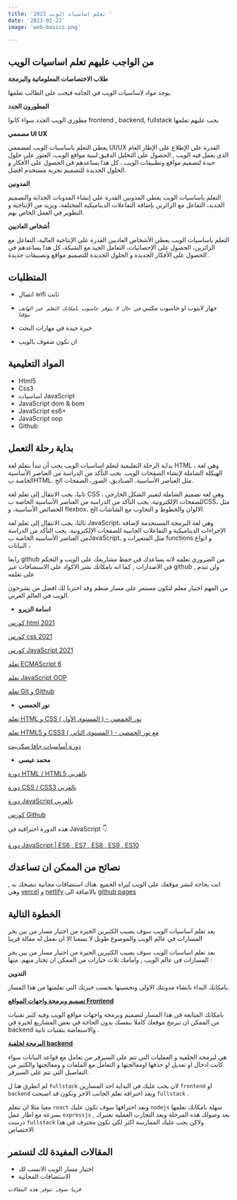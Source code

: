 ```yaml
---
title: 'تعلم اساسيات الويب 2023 '
date: '2023-01-22'
image: 'web-basics.png'

---
```

 

## من الواجب عليهم تعلم اساسيات الويب 

**طلاب الاختصاصات المعلوماتية والبرمجة**

 يوجد مواد لاساسيات الويب في الجامه فيجب على الطالب تعلمها.

**المطورون الجدد** 

  مطوري الويب الجدد سواء كانوا frontend , backend, fullstack يجب عليهم تعلمها 

**مصممي UI UX**

يعطي التعلم باساسيات الويب لمصممي UI/UX القدرة على الإطلاع على الإطار العام الذي يعمل فيه الويب , الحصول على التحليل الدقيق لبنية مواقع الويب، العثور على حلول جيدة لتصميم مواقع وتطبيقات الويب ، كل هذا يساعدهم في الحصول على الأفكار و الحلول الجديدة للتصميم  تجربة مستخدم افضل. 

**المدونين**

 التعلم باساسيات الويب يعطي المدونين القدرة على إنشاء المدونات الجذابة والتصميم الجديد، التفاعل مع الزائرين بإضافة التفاعلات الديناميكية المختلفة، ويزيد من الإنتاجية و التطوير في العمل الخاص بهم.

**أشخاص العاديين**

 التعلم باساسيات الويب يعطي الأشخاص العاديين القدرة على الإنتاجية العالية، التفاعل مع الزائرين، الحصول على الإحصائيات، التعامل الجيد مع الشبكة، كل هذا يساعدهم في الحصول على الأفكار الجديدة و الحلول الجديدة للتصميم مواقع وتصبيقات جديدة .

## المتطلبات

* اتصال wifi ثابت
* جهاز لابتوب او حاسوب مكتبي
 _`في حال لا يتوفر حاسوب بامكانك التعلم عبر الهاتف مؤقتا`_

* خبرة جيدة في مهارات البحث
* ان تكون شغوف بالويب
## المواد التعليمية
- Html5
- Css3
- اساسيات JavaScript  
- JavaScript dom & bom
- JavaScript es6+
- JavaScript oop
- Github


## بداية رحلة التعمل 

بداية الرحلة التعليمية لتعلم اساسيات الويب يجب أن تبدأ بتعلم لغة HTML ، وهي لغة الهيكلة الشاملة لإنشاء الصفحات الويب. يجب التأكد من الدراسة من العناصر الأساسية الخاصة بHTML، مثل العناصر الأساسية، الصناديق، الصور، الصفحات الخ.

 ثانيا، يجب الانتقال إلى تعلم لغة CSS ، وهي لغة تصميم الشاملة لتغيير الشكل الخارجي للصفحات الإلكترونية. يجب التأكد من الدراسة من العناصر الأساسية الخاصة بCSS، مثل الخصائص الأساسية، و flexbox، الالوان والخطوط و التجاوب مع الشاشات  الخ. 

ثالثا، يجب الانتقال إلى تعلم لغة JavaScript، وهي لغة البرمجة المستخدمة لإضافة الإجراءات الديناميكية و التفاعلات الجانبية للصفحات الإلكترونية. يجب التأكد من الدراسة من العناصر الأساسية الخاصة بJavaScript، مثل المتغيرات و functions و انواع البيانات ، 
 
رابعا github من الضروري تعلمه لانه يساعدك في حفظ مشاريعك على الويب و التحكم في الاصدارات , كما انه بامكانك نشر الاكواد على الاستضافات عبر github , ولن تندم على تعلمه 

من المهم اختيار معلم لتكون مستمر على مسار منظم وقد اخترنا لك افضل من يشرحون الويب في العالم العربي.

* **اسامة الزيرو**   

[كورس html 2021 ](https://www.youtube.com/playlist?list=PLDoPjvoNmBAw_t_XWUFbBX-c9MafPk9ji)

[كورس css 2021 ](https://www.youtube.com/playlist?list=PLDoPjvoNmBAzjsz06gkzlSrlev53MGIKe)

[كورس JavaScript 2021 ](https://www.youtube.com/playlist?list=PLDoPjvoNmBAx3kiplQR_oeDqLDBUDYwVv)

[تعلم ECMAScript 6](https://www.youtube.com/playlist?list=PLDoPjvoNmBAy3siU1b04xY24ZlstofO9M)

[تعلم JavaScript OOP](https://www.youtube.com/playlist?list=PLDoPjvoNmBAzLyvrWPwMw6bbBlTwPxgLF)

[تعلم Git و Github](https://www.youtube.com/playlist?list=PLDoPjvoNmBAw4eOj58MZPakHjaO3frVMF)

* **نور الحمصي**   

[تعلم HTML و CSS  ( المستوى الأول ) -   نور الحمصي](https://www.youtube.com/playlist?list=PLPTNqXpQ2tbj12WDefiTH0VgnrTacD9cE)

[تعلم HTML5 و CSS3  ( المستوى الثاني ) - مع نور الحمصي](https://www.youtube.com/playlist?list=PLPTNqXpQ2tbhUchotBAtHh0z3Bjq01DHD)

[دورة أساسيات جافا سكريبت](https://www.youtube.com/playlist?list=PLPTNqXpQ2tbg3LD_mAlVFwYSGXLaypyx-)

* **محمد عيسى**   

[دورة HTML / HTML5 بالعربي](https://www.youtube.com/playlist?list=PLMYF6NkLrdN9YGZLeXIot4sJe9iQuBrB-)
 
[دورة CSS / CSS3 بالعربي ](https://www.youtube.com/playlist?list=PLMYF6NkLrdN8dlFXsEGnchyfLbfG1RkX5)

[دورة JavaScript بالعربي](https://www.youtube.com/playlist?list=PLMYF6NkLrdN-YRGdm0LghElMhz-7O_DL8) 

[كورس Github ](https://www.youtube.com/playlist?list=PLMYF6NkLrdN-Su2f00Cbii1u4yd-qk1JO)

هذه الدورة احترافية في  JavaScript 👇

[دورة JavaScript | ES6 , ES7 , ES8 , ES9 , ES10 ](https://www.youtube.com/playlist?list=PLMYF6NkLrdN_k2EJGe_33JM7q7sBTOwJi) 

## نصائح من الممكن ان تساعدك 

انت بحاجة لنشر موقعك على الويب ليراه الجميع .هناك استضافات مجانية ننصحك به , وهي [vercel](vercel.com) و [netlify](https://netlify.com) بالاضافة الى [github pages](https://github.com/) 

## الخطوة التالية

بعد تعلم اساسيات الويب سوف يصيب الكثيرين الحيرة من اختيار مسار من بين بحر المسارات في عالم الويب والموضوع طويل لا يسعنا الا ان نعمل له مقالة قريبا

بعد تعلم اساسيات الويب سوف يصيب الكثيرين الحيرة من اختيار مسار من بين بحر المسارات في عالم الويب  , وامامك ثلاث خيارات من الممكن ان تختار منهم. 
منها :

**التدوين**

بامكانك البداء بانشاء مدونتك الاولى وتحسينها بحسب خبرتك التي تعلمتها من هذا المسار.

**[تصميم وبرمجة واجهات المواقع Frontend](frontend)**

بامكانك المتابعة في هذا المسار لتصميم وبرمجة واجهات مواقع الويب وفيه كثير تقنيات من الممكن ان تبرمج موقعك كاملا بنفسك بدون الحاجة في بعض المشاريع لخبرة في backend والاستعاضة بتقنيات ثانية .

**[البرمجة لخلفية backend](backend)**

هي لبرمجة الخلفية و العمليات التي تتم على السيرفر من تعامل مع قواعد البيانات سواء كانت ادخال او تعديل او حذفها اومعالجتها و التعامل مع الملفات و ومعالجتها والكثير  من التفاصيل التي تتم على السيرفر.

لم اتطرق هنا ل `fullstack` لان يجب عليك في البداية احد المسارين `frontend` او `backend` وبعد احترافة تعلم الجانب الاخر وتكون قد اصبحت `fullstack` .

 معنا مثلا ان تتعلم `react` وبعد احترافها سوف تكون عليك `nodejs` سهلة بامكانك تعلمها بسرعة مع اطار عمل `expressjs` , بعد وصولك هذه المرحلة وبعد التجارب العملية نعتبرك درست `fullstack` ولاكن يجب عليك الممارسة اكثر لكي تكون محترف في هذا الاختصاص

## المقالات المفيدة لك لتستمر

* اختيار مسار الويب الانسب لك 
* الاستضافات المجانية 

 _`قريبا سوف تتوفر هذه المقالات`_
